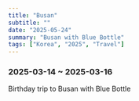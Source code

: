 ```yaml
---
title: "Busan"
subtitle: ""
date: "2025-05-24"
summary: "Busan with Blue Bottle"
tags: ["Korea", "2025", "Travel"]
---
```



### 2025-03-14 ~ 2025-03-16

Birthday trip to Busan with Blue Bottle

<div className="mx-auto max-w-lg">
  <BlurImage
    url="https://storage.googleapis.com/jaeungkim/blog/personal/2025-may-busan/busan1.jpg"
    alt="2025-may-busan-1"
  />
  <BlurImage
    url="https://storage.googleapis.com/jaeungkim/blog/personal/2025-may-busan/busan2.jpg"
    alt="2025-may-busan-2"
  />
  <BlurImage
    url="https://storage.googleapis.com/jaeungkim/blog/personal/2025-may-busan/busan3.jpg"
    alt="2025-may-busan-3"
  />
  <BlurImage
    url="https://storage.googleapis.com/jaeungkim/blog/personal/2025-may-busan/busan4.jpg"
    alt="2025-may-busan-4"
  />
  <BlurImage
    url="https://storage.googleapis.com/jaeungkim/blog/personal/2025-may-busan/busan5.jpg"
    alt="2025-may-busan-5"
  />
  <BlurImage
    url="https://storage.googleapis.com/jaeungkim/blog/personal/2025-may-busan/busan6.jpg"
    alt="2025-may-busan-6"
  />
  <BlurImage
    url="https://storage.googleapis.com/jaeungkim/blog/personal/2025-may-busan/busan7.jpg"
    alt="2025-may-busan-7"
  />
  <BlurImage
    url="https://storage.googleapis.com/jaeungkim/blog/personal/2025-may-busan/busan8.jpg"
    alt="2025-may-busan-8"
  />
  <BlurImage
    url="https://storage.googleapis.com/jaeungkim/blog/personal/2025-may-busan/busan9.jpeg"
    alt="2025-may-busan-9"
  />
  <BlurImage
    url="https://storage.googleapis.com/jaeungkim/blog/personal/2025-may-busan/busan10.jpeg"
    alt="2025-may-busan-10"
  />
  <BlurImage
    url="https://storage.googleapis.com/jaeungkim/blog/personal/2025-may-busan/busan11.jpg"
    alt="2025-may-busan-11"
  />
  <BlurImage
    url="https://storage.googleapis.com/jaeungkim/blog/personal/2025-may-busan/busan12.jpg"
    alt="2025-may-busan-12"
  />
  <BlurImage
    url="https://storage.googleapis.com/jaeungkim/blog/personal/2025-may-busan/busan13.jpg"
    alt="2025-may-busan-13"
  />
  <BlurImage
    url="https://storage.googleapis.com/jaeungkim/blog/personal/2025-may-busan/busan14.jpg"
    alt="2025-may-busan-14"
  />
  <BlurImage
    url="https://storage.googleapis.com/jaeungkim/blog/personal/2025-may-busan/busan15.jpg"
    alt="2025-may-busan-15"
  />
  <BlurImage
    url="https://storage.googleapis.com/jaeungkim/blog/personal/2025-may-busan/busan16.jpg"
    alt="2025-may-busan-16"
  />
  <BlurImage
    url="https://storage.googleapis.com/jaeungkim/blog/personal/2025-may-busan/busan17.jpg"
    alt="2025-may-busan-17"
  />
  <BlurImage
    url="https://storage.googleapis.com/jaeungkim/blog/personal/2025-may-busan/busan18.jpg"
    alt="2025-may-busan-18"
  />
  <BlurImage
    url="https://storage.googleapis.com/jaeungkim/blog/personal/2025-may-busan/busan19.jpg"
    alt="2025-may-busan-19"
  />
  <BlurImage
    url="https://storage.googleapis.com/jaeungkim/blog/personal/2025-may-busan/busan20.jpg"
    alt="2025-may-busan-20"
  />
  <BlurImage
    url="https://storage.googleapis.com/jaeungkim/blog/personal/2025-may-busan/busan21.jpg"
    alt="2025-may-busan-21"
  />
  <BlurImage
    url="https://storage.googleapis.com/jaeungkim/blog/personal/2025-may-busan/busan22.jpg"
    alt="2025-may-busan-22"
  />
  <BlurImage
    url="https://storage.googleapis.com/jaeungkim/blog/personal/2025-may-busan/busan23.jpg"
    alt="2025-may-busan-23"
  />
  <BlurImage
    url="https://storage.googleapis.com/jaeungkim/blog/personal/2025-may-busan/busan24.jpg"
    alt="2025-may-busan-24"
  />
  <BlurImage
    url="https://storage.googleapis.com/jaeungkim/blog/personal/2025-may-busan/busan25.jpg"
    alt="2025-may-busan-25"
  />
  <BlurImage
    url="https://storage.googleapis.com/jaeungkim/blog/personal/2025-may-busan/busan26.jpg"
    alt="2025-may-busan-26"
  />
  <BlurImage
    url="https://storage.googleapis.com/jaeungkim/blog/personal/2025-may-busan/busan27.jpg"
    alt="2025-may-busan-27"
  />
  <BlurImage
    url="https://storage.googleapis.com/jaeungkim/blog/personal/2025-may-busan/busan28.jpg"
    alt="2025-may-busan-28"
  />
  <BlurImage
    url="https://storage.googleapis.com/jaeungkim/blog/personal/2025-may-busan/busan29.jpg"
    alt="2025-may-busan-29"
  />
  <BlurImage
    url="https://storage.googleapis.com/jaeungkim/blog/personal/2025-may-busan/busan30.jpg"
    alt="2025-may-busan-30"
  />
  <BlurImage
    url="https://storage.googleapis.com/jaeungkim/blog/personal/2025-may-busan/busan31.jpg"
    alt="2025-may-busan-31"
  />
  <BlurImage
    url="https://storage.googleapis.com/jaeungkim/blog/personal/2025-may-busan/busan32.jpg"
    alt="2025-may-busan-32"
  />
  <BlurImage
    url="https://storage.googleapis.com/jaeungkim/blog/personal/2025-may-busan/busan33.jpg"
    alt="2025-may-busan-33"
  />
  <BlurImage
    url="https://storage.googleapis.com/jaeungkim/blog/personal/2025-may-busan/busan34.jpg"
    alt="2025-may-busan-34"
  />
  <BlurImage
    url="https://storage.googleapis.com/jaeungkim/blog/personal/2025-may-busan/busan35.jpg"
    alt="2025-may-busan-35"
  />
  <BlurImage
    url="https://storage.googleapis.com/jaeungkim/blog/personal/2025-may-busan/busan36.jpg"
    alt="2025-may-busan-36"
  />
  <BlurImage
    url="https://storage.googleapis.com/jaeungkim/blog/personal/2025-may-busan/busan37.jpg"
    alt="2025-may-busan-37"
  />
  <BlurImage
    url="https://storage.googleapis.com/jaeungkim/blog/personal/2025-may-busan/busan38.jpg"
    alt="2025-may-busan-38"
  />
  <BlurImage
    url="https://storage.googleapis.com/jaeungkim/blog/personal/2025-may-busan/busan39.jpg"
    alt="2025-may-busan-39"
  />
  <BlurImage
    url="https://storage.googleapis.com/jaeungkim/blog/personal/2025-may-busan/busan40.jpg"
    alt="2025-may-busan-40"
  />
  <BlurImage
    url="https://storage.googleapis.com/jaeungkim/blog/personal/2025-may-busan/busan41.jpg"
    alt="2025-may-busan-41"
  />
  <BlurImage
    url="https://storage.googleapis.com/jaeungkim/blog/personal/2025-may-busan/busan42.jpg"
    alt="2025-may-busan-42"
  />
  <BlurImage
    url="https://storage.googleapis.com/jaeungkim/blog/personal/2025-may-busan/busan43.jpg"
    alt="2025-may-busan-43"
  />
  <BlurImage
    url="https://storage.googleapis.com/jaeungkim/blog/personal/2025-may-busan/busan44.jpg"
    alt="2025-may-busan-44"
  />
  <BlurImage
    url="https://storage.googleapis.com/jaeungkim/blog/personal/2025-may-busan/busan45.jpg"
    alt="2025-may-busan-45"
  />
  <BlurImage
    url="https://storage.googleapis.com/jaeungkim/blog/personal/2025-may-busan/busan46.jpg"
    alt="2025-may-busan-46"
  />
  <BlurImage
    url="https://storage.googleapis.com/jaeungkim/blog/personal/2025-may-busan/busan47.jpeg"
    alt="2025-may-busan-47"
  />
</div>

